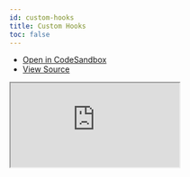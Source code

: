 ```yaml
---
id: custom-hooks
title: Custom Hooks
toc: false
---
```


- [Open in CodeSandbox](https://codesandbox.io/s/github/TanStack/svelte-query/tree/main/examples/custom-hooks)
- [View Source](https://github.com/TanStack/svelte-query/tree/main/examples/custom-hooks)

<iframe
  src="https://codesandbox.io/embed/github/TanStack/svelte-query/tree/main/examples/custom-hooks?autoresize=1&fontsize=14&theme=dark"
  title="TanStack/svelte-query: custom-hooks"
  sandbox="allow-forms allow-modals allow-popups allow-presentation allow-same-origin allow-scripts"
  style={{
    width: '100%',
    height: '80vh',
    border: '0',
    borderRadius: 8,
    overflow: 'hidden',
    position: 'static',
    zIndex: 0,
  }}
></iframe>
